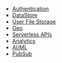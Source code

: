 - [Authentication](/[platform]/build-a-backend/auth/set-up-auth/)
- [DataStore](/[platform]/build-a-backend/more-features/datastore/set-up-datastore/)
- [User File Storage](/[platform]/build-a-backend/storage/set-up-storage/)
- [Geo](/[platform]/build-a-backend/more-features/geo/set-up-geo/)
- [Serverless APIs](/[platform]/build-a-backend/graphqlapi/set-up-data/)
- [Analytics](/[platform]/build-a-backend/more-features/analytics/set-up-analytics/)
- [AI/ML](/[platform]/build-a-backend/more-features/predictions/set-up-predictions/) 
- [PubSub](/[platform]/build-a-backend/more-features/pubsub/set-up-pubsub/)
